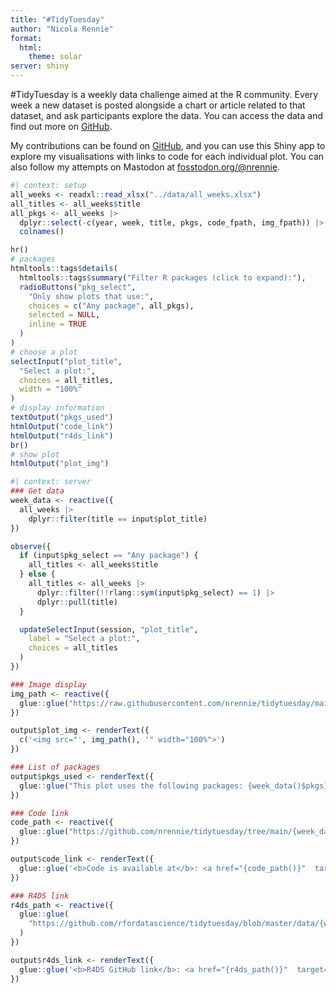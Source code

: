 ```yaml
---
title: "#TidyTuesday"
author: "Nicola Rennie"
format:
  html: 
    theme: solar
server: shiny
---
```


#TidyTuesday is a weekly data challenge aimed at the R community. Every week a new dataset is posted alongside a chart or article related to that dataset, and ask participants explore the data. You can access the data and find out more on [GitHub](https://github.com/rfordatascience/tidytuesday/blob/master/README.md).

My contributions can be found on [GitHub](https://github.com/nrennie/tidytuesday), and you can use this Shiny app to explore my visualisations with links to code for each individual plot. You can also follow my attempts on Mastodon at [fosstodon.org/@nrennie](https://fosstodon.org/@nrennie).

```r
#| context: setup
all_weeks <- readxl::read_xlsx("../data/all_weeks.xlsx")
all_titles <- all_weeks$title
all_pkgs <- all_weeks |>
  dplyr::select(-c(year, week, title, pkgs, code_fpath, img_fpath)) |>
  colnames()
```

```r
hr()
# packages
htmltools::tags$details(
  htmltools::tags$summary("Filter R packages (click to expand):"),
  radioButtons("pkg_select",
    "Only show plots that use:",
    choices = c("Any package", all_pkgs),
    selected = NULL,
    inline = TRUE
  )
)
# choose a plot
selectInput("plot_title",
  "Select a plot:",
  choices = all_titles,
  width = "100%"
)
# display information
textOutput("pkgs_used")
htmlOutput("code_link")
htmlOutput("r4ds_link")
br()
# show plot
htmlOutput("plot_img")
```

```r
#| context: server
### Get data
week_data <- reactive({
  all_weeks |>
    dplyr::filter(title == input$plot_title)
})

observe({
  if (input$pkg_select == "Any package") {
    all_titles <- all_weeks$title
  } else {
    all_titles <- all_weeks |>
      dplyr::filter(!!rlang::sym(input$pkg_select) == 1) |>
      dplyr::pull(title)
  }

  updateSelectInput(session, "plot_title",
    label = "Select a plot:",
    choices = all_titles
  )
})

### Image display
img_path <- reactive({
  glue::glue("https://raw.githubusercontent.com/nrennie/tidytuesday/main/{week_data()$img_fpath}")
})

output$plot_img <- renderText({
  c('<img src="', img_path(), '" width="100%">')
})

### List of packages
output$pkgs_used <- renderText({
  glue::glue("This plot uses the following packages: {week_data()$pkgs}")
})

### Code link
code_path <- reactive({
  glue::glue("https://github.com/nrennie/tidytuesday/tree/main/{week_data()$code_fpath}")
})

output$code_link <- renderText({
  glue::glue('<b>Code is available at</b>: <a href="{code_path()}"  target="_blank">{code_path()}</a>.')
})

### R4DS link
r4ds_path <- reactive({
  glue::glue(
    "https://github.com/rfordatascience/tidytuesday/blob/master/data/{week_data()$year}/{week_data()$week}/readme.md"
  )
})

output$r4ds_link <- renderText({
  glue::glue('<b>R4DS GitHub link</b>: <a href="{r4ds_path()}"  target="_blank">{r4ds_path()}</a>.')
})
```
